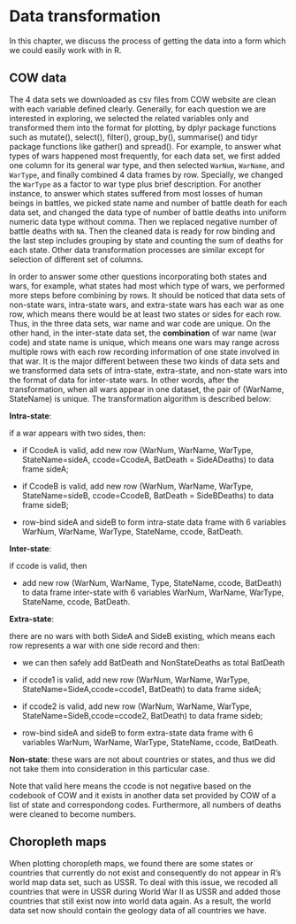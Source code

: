 # Data transformation

In this chapter, we discuss the process of getting the data into a form which we could easily work with in R.


## COW data

The 4 data sets we downloaded as csv files from COW website are clean with each variable defined clearly. Generally, for each question we are interested in exploring, we selected the related variables only and transformed them into the format for plotting, by dplyr package functions such as mutate(), select(), filter(), group_by(), summarise() and tidyr package functions like gather() and spread(). For example, to answer what types of wars happened most frequently, for each data set, we first added one column for its general war type, and then selected `WarNum`, `WarName`, and `WarType`, and finally combined 4 data frames by row. Specially, we changed the `WarType` as a factor  to war type plus brief description. For another instance, to answer which states suffered from most losses of human beings in battles, we picked state name and number of battle death for each data set, and changed the data type of number of battle deaths into uniform numeric data type without comma. Then we replaced negative number of battle deaths with `NA`. Then the cleaned data is ready for row binding and the last step includes grouping by state and counting the sum of deaths for each state. Other data transformation processes are similar except for selection of different set of columns.

In order to answer some other questions incorporating both states and wars, for example, what states had most which type of wars, we performed more steps before combining by rows. It should be noticed that data sets of non-state wars, intra-state wars, and extra-state wars has each war as one row, which means there would be at least two states or sides for each row. Thus, in the three data sets, war name and war code are unique. On the other hand, in the inter-state data set, the **combination** of war name (war code) and state name is unique, which means one wars may range across multiple rows with each row recording information of one state involved in that war. It is the major different between these two kinds of data sets and we transformed data sets of intra-state, extra-state, and non-state wars into the format of data for inter-state wars. In other words, after the transformation, when all wars appear in one dataset, the pair of (WarName, StateName) is unique. The transformation algorithm is described below:

**Intra-state**: 

if a war appears with two sides, then:  

  * if CcodeA is valid, add new row (WarNum, WarName, WarType, StateName=sideA, ccode=CcodeA, BatDeath = SideADeaths) to data frame sideA;
  
  * if CcodeB is valid, add new row (WarNum, WarName, WarType, StateName=sideB, ccode=CcodeB, BatDeath = SideBDeaths) to data frame sideB;
  
  * row-bind sideA and sideB to form intra-state data frame with 6 variables WarNum, WarName, WarType, StateName, ccode, BatDeath.

**Inter-state**: 

if ccode is valid, then

  * add new row (WarNum, WarName, Type, StateName, ccode, BatDeath) to data frame inter-state with 6 variables WarNum, WarName, WarType, StateName, ccode, BatDeath.
  
  
**Extra-state**:

there are no wars with both SideA and SideB existing, which means each row represents a war with one side record and then:

  * we can then safely add BatDeath and NonStateDeaths as total BatDeath
  
  * if ccode1 is valid, add new row (WarNum, WarName, WarType, StateName=SideA,ccode=ccode1, BatDeath) to data frame sideA;
  
  * if ccode2 is valid, add new row (WarNum, WarName, WarType, StateName=SideB,ccode=ccode2, BatDeath) to data frame sideb;
  
  * row-bind sideA and sideB to form extra-state data frame with 6 variables WarNum, WarName, WarType, StateName, ccode, BatDeath.
  

**Non-state**: these wars are not about countries or states, and thus we did not take them into consideration in this particular case.  


Note that valid here means the ccode is not negative based on the codebook of COW and it exists in another data set provided by COW of a list of state and correspondong codes. Furthermore, all numbers of deaths were cleaned to become numbers.

## Choropleth maps

When plotting choropleth maps, we found there are some states or countries that currently do not exist and consequently do not appear in R's world map data set, such as USSR. To deal with this issue, we recoded all countries that were in USSR during World War II as USSR and added those countries that still exist now into world data again. As a result, the world data set now should contain the geology data of all countries we have. 

